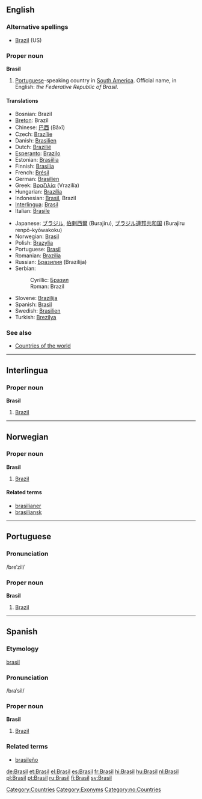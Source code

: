 :{{see|brasil}}

==English==
{{wikipedia}}

===Alternative spellings===
* [[Brazil]] (US)

===Proper noun===
'''Brasil'''

#[[Portuguese]]-speaking country in [[South America]]. Official name, in English: ''the Federative Republic of Brasil''.

====Translations====
{{top}}
*Bosnian: Brazil {{m}}
*[[Breton]]: Brazil
*Chinese: [[巴西]] (Bāxī)
*Czech: [[Brazílie]]
*Danish: [[Brasilien]]
*Dutch: [[Brazilië]]
*[[Esperanto]]: [[Brazilo]]
*Estonian: [[Brasiilia]]
*Finnish: [[Brasilia]]
*French: [[Brésil]] {{m}}
*German: [[Brasilien]] {{n}}
*Greek: [[Βραζιλία]] (Vrazilía) {{f}}
*Hungarian: [[Brazília]]
*Indonesian: [[Brasil]], Brazil
*[[Interlingua]]: [[Brasil]]
*Italian: [[Brasile]] {{m}}
{{mid}}
*Japanese: [[ブラジル]], [[伯剌西爾]] (Burajiru), [[ブラジル]][[連邦]][[共和国]] (Burajiru renpō-kyōwakoku)
*Norwegian: [[Brasil]]
*Polish: [[Brazylia]] {{f}}
*Portuguese: [[Brasil]] {{m}}
*Romanian: [[Brazilia]] {{f}}
*Russian: [[Бразилия]] (Brazílija) {{f}}
*Serbian:
*:Cyrillic: [[Бразил]] {{m}}
*:Roman: Brazil {{m}}
*Slovene: [[Brazilija]] {{f}}
*Spanish: [[Brasil]] {{m}}
*Swedish: [[Brasilien]]
*Turkish: [[Brezilya]]
{{bottom}}

===See also===
*[[Countries of the world]]

[[Category:Countries]]
[[Category:Exonyms]]

----

==Interlingua==
===Proper noun===
'''Brasil'''
# [[Brazil]]

----

==Norwegian==
===Proper noun===
[[Category:no:Countries]]
'''Brasil'''
#[[Brazil]]
====Related terms====
*[[brasilianer]]
*[[brasiliansk]]

----

==Portuguese==
===Pronunciation===
/bɾɐˈzil/
===Proper noun===
'''Brasil'''

# [[Brazil]]

----

==Spanish==
===Etymology===
[[brasil]]
===Pronunciation===
/bɾaˈsil/
===Proper noun===
'''Brasil'''

# [[Brazil]]

===Related terms===
*[[brasileño]]

[[de:Brasil]]
[[et:Brasil]]
[[el:Brasil]]
[[es:Brasil]]
[[fr:Brasil]]
[[hi:Brasil]]
[[hu:Brasil]]
[[nl:Brasil]]
[[pl:Brasil]]
[[pt:Brasil]]
[[ru:Brasil]]
[[fi:Brasil]]
[[sv:Brasil]]